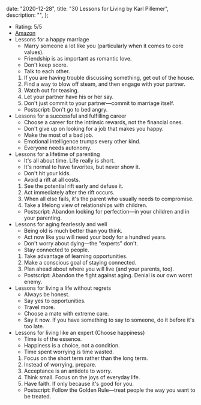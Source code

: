 
  date: "2020-12-28",
  title: "30 Lessons for Living by Karl Pillemer",
  description: "",
};


- Rating: 5/5
- [Amazon](https://www.amazon.com/gp/product/B0052REQLK)
- Lessons for a happy marriage
  - Marry someone a lot like you (particularly when it comes to core values).
  - Friendship is as important as romantic love.
  - Don't keep score.
  - Talk to each other.
  1. If you are having trouble discussing something, get out of the house.
  1. Find a way to blow off steam, and then engage with your partner.
  1. Watch out for teasing.
  1. Let your partner have his or her say.
  1. Don't just commit to your partner—commit to marriage itself.
  - Postscript: Don't go to bed angry.
- Lessons for a successful and fulfilling career
  - Choose a career for the intrinsic rewards, not the financial ones.
  - Don't give up on looking for a job that makes you happy.
  - Make the most of a bad job.
  - Emotional intelligence trumps every other kind.
  - Everyone needs autonomy.
- Lessons for a lifetime of parenting
  - It's all about time. Life really is short.
  - It's normal to have favorites, but never show it.
  - Don't hit your kids.
  - Avoid a rift at all costs.
  1. See the potential rift early and defuse it.
  1. Act immediately after the rift occurs.
  1. When all else fails, it's the parent who usually needs to compromise.
  1. Take a lifelong view of relationships with children.
  - Postscript: Abandon looking for perfection—in your children and in your parenting.
- Lessons for aging fearlessly and well
  - Being old is much better than you think.
  - Act now like you will need your body for a hundred years.
  - Don't worry about dying—the "experts" don't.
  - Stay connected to people.
  1. Take advantage of learning opportunities.
  1. Make a conscious goal of staying connected.
  1. Plan ahead about where you will live (and your parents, too).
  - Postscript: Abandon the fight against aging. Denial is our own worst enemy.
- Lessons for living a life without regrets
  - Always be honest.
  - Say yes to opportunities.
  - Travel more.
  - Choose a mate with extreme care.
  - Say it now. If you have something to say to someone, do it before it's too late.
- Lessons for living like an expert (Choose happiness)
  - Time is of the essence.
  - Happiness is a choice, not a condition.
  - Time spent worrying is time wasted.
  1. Focus on the short term rather than the long term.
  1. Instead of worrying, prepare.
  1. Acceptance is an antidote to worry.
  1. Think small. Focus on the joys of everyday life.
  1. Have faith. If only because it's good for you.
  - Postscript: Follow the Golden Rule—treat people the way you want to be treated.
